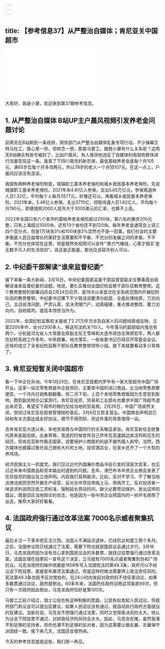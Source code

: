 ```yaml
---
---
---
```

title: 【参考信息37】从严整治自媒体；肯尼亚关中国超市
---




<iframe src="//player.bilibili.com/player.html?&bvid=BV1924y1u7JH&page=1&as_wide=1&high_quality=1&danmaku=1" scrolling="no" border="0" frameborder="no" framespacing="0" allowfullscreen></iframe>




大家好，我是小黛，欢迎来到第37期参考信息。

## 1. 从严整治自媒体 B站UP主户晨风视频引发养老金问题讨论

前两天在B站刷到一条视频，网信部门从严整治自媒体乱象专项行动，不少弹幕艾特马杜工，我心里一惊，但转念一想，那是马督工，跟我小黛有什么关系呢？这两天B站确实有账号被封了，比如户晨风，有人猜测他违反了自媒体利用弱势群体进行流量变现这一条。我查了下四川南充的新农保，最低基础养老金是每个月105元，满65岁后每个月多领两元，所以78岁的老人一个月领107元。在这一点上，户晨风应该没有造谣。

我国有两种养老保险制度，城镇职工基本养老保险和城乡居民基本养老保险。先说城镇职工基本养老保险，2021年末4.81亿人参保，支出5.65万亿元，参保离退休人员1.32亿，平均每个人每月3577元，好像还可以。再看城乡居民基本养老保险，2021年末，5.48亿人参保，支出3715亿，领取待遇人员1.62亿人，平均每个月190元，即便按照2000人民币大于3000美元的汇率，也算不上高。

2022年全国只有六个省市的基础养老金保险超过200块，第六名的重庆200元整，只有上海超过1000块，还有13个省份还不到120块。每年养老金通常会上调三四个百分点，但是1万块涨3%和100块涨3%显然也不是一回事。我们社会的主要矛盾是人民日益增长的美好生活需要和不平衡、不充分的发展之间的矛盾，不平衡、不充分也体现在这里。但是既然央视网可以宣传“‘靠力气赚钱，心里才踏实’是无数平凡人的生活信仰”，说这是正能量，那也应该容许别人可以。

## 2. 中纪委干部解读“谁来监督纪委”

接下来看一条大新闻，3月15日，中央纪委国家监委干部监督室副主任曹春霞出镜解读谁来监督纪委的话题。他说，要扎实推动全国纪检监察干部队伍教育整顿。这个教育整顿的部署动员会2月24日召开，是18大以来首次在全系统范围内开展纪检队伍的教育整顿。中纪委书记撂下不少狠话说要清仓起底，全面处理线索，刀刃向己，主动说清问题，严肃认真，坚决清理门户，动真碰硬，重点推进整改，要刀刃向内，自剜腐肉，提高本领担当作为。

2022年，全国纪检监察机关接收了2.21万件次涉及自家人的问题线索或反映，立案2200多件，处分2300多人，移送司法机关110人。今年落马的副部级内鬼也有两个，分别是河北省人大常委会原副主任王雪峰和大连市政协主席郝宏军，两人都在纪检系统工作多年。中央部署，地方落实，一些省委书记已经召开常委会会议，还有的成立了全省纪检监察干部队伍教育整顿领导小组。接下来就要看动多少真格了。

## 3. 肯尼亚短暂关闭中国超市

看一下中企在非洲。今年1月29日，在肯尼亚首都内罗毕有一家大型超市中国广场开业。这家一站式零售商是中企投资的，主要卖中国的进口商品，比当地零售商要便宜，一个月内日销售额翻番。但二月下旬，上百个本地零售商贩因为生意受到影响，跑到副总统办公室游行。肯尼亚投资、贸易和工业部长也要求中国广场超市退出肯尼亚，希望买下超市的租约交给当地的贸易商。2月26日，中国广场突然关闭，但经过肯尼亚反假冒管理局检查后，3月6日又恢复营业。中国商会声明说已经和有关方面达成友好协议。细节不得而知，但这件事的背景值得一谈。

去年肯尼亚大选以来，本地贸易商与中国同行的关系略显紧张。肯尼亚新任总统鲁托原来是副总统，出身草根，竞选的时候宣传自己早年在高速路边卖活鸡和花生的经历，将肯尼亚称作贩夫国家，说要保护小商贩的利益不被外国人剥夺。当然，西方媒体也披露过鲁托自己拥有大片的土地，投资酒店业，在家乡还开了一个大型的养鸡场。

经济民族主义一抓就灵。我们见过近代外国廉价商品冲击引发的深层次变革，也见过近年来中国商品和资本输出时遇到的问题。去年，津巴布韦中资企业商会发表了在京投资的倡议及立场声明。内容我们耳熟能详。比如，反对不学习、不了解当地法律法规而贸然开展生产经营，反对合作项目带病上马、带病开工，反对投资者一味追求利润而压低工资标准，强制延长劳动时间，缺少必要劳动保护。发出这样的倡议，既是回应当地舆论的攻击，也是因为一些中资企业把国内的一些坏毛病带了出去，推荐大家好好看看。

## 4. 法国政府强行通过改革法案 7000名示威者聚集抗议

最后关注一下革命老区法兰西。法国人不满延迟退休，已经抗议和罢工两个多月。之前，法国参议院已经通过了法案，需要下院也就是国民议会通过才行。3月16日，马克龙政府因为没有信心拿到国民议会的多数票，就绕过投票强行通过改革法案。法国总理在投票前一宣布这个决定，立马就有7000名示威者聚集到协和广场抗议。马克龙政府的操作依据是1958年写入法国宪法的第49.3条，政府可以不经议会下院投票，直接宣布某项法案通过。但是这样的做法需要押上政治责任风险。宪法第49.3条也赋予反对党权利，在24小时内发起对政府的不信任案动议，如果多数票通过动议，政府就倒台。60多年来，法国历任政府动用这项条款99次，但只有一次政府因此倒台，马克龙政府恰好是第100次。

马督工之前介绍过，瑞士公投也有这种制衡的思路，公民有权发起人民动议，但政府部门和议会可以提出反建议，如果人民动议没有通过，就自动执行政府方面提出的反建议。法新社说，马克龙不想强行通过法案，同时又觉得表决风险太大。他认为议会下院投票不通过，对财政经济的风险会太大。因此，马克龙在赌，虽然我凑不到足够的支持者，但你也凑不到足够的反对者，因为这需要让极右翼、左翼保守派团结一致。接下来几天，法国还会很热闹。

今天的参考信息就是这些，我们周一再见。
